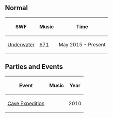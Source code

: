 

==Normal==
<center>
{|class="wikitable"
!SWF!!Music!!Time
|-
|[[media:RoomsUnderwater-May2015.swf|Underwater]]||[[Media:Music671.swf|671]]||May 2015 - Present
|}
</center>

==Parties and Events==
<center>
{|class="wikitable"
!Event
!Music
!Year
|-
|[http://archives.clubpenguinwiki.info/swf.cpcheats.info/rooms/2010/the_great_cave_expedition_january/party3.swf Cave Expedition]||{{n/a}}||2010
</center>
|}

{{Places}}